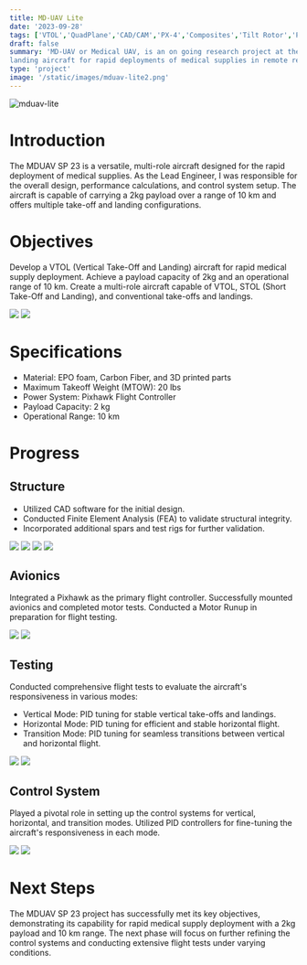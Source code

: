 ```yaml
---
title: MD-UAV Lite
date: '2023-09-28'
tags: ['VTOL','QuadPlane','CAD/CAM','PX-4','Composites','Tilt Rotor','PID','Additive Manufacturing']
draft: false
summary: 'MD-UAV or Medical UAV, is an on going research project at the University of Michigan with the aim to develop a Hybrid Vertical Take-off and 
landing aircraft for rapid deployments of medical supplies in remote regions.'
type: 'project'
image: '/static/images/mduav-lite2.png'
---
```

![mduav-lite](/static/images/project/mduav-lite/mduav-lite-main.jpeg)

# Introduction
The MDUAV SP 23 is a versatile, multi-role aircraft designed for the rapid deployment of medical supplies. As the Lead Engineer, I was responsible for the overall design, performance calculations, and control system setup. The aircraft is capable of carrying a 2kg payload over a range of 10 km and offers multiple take-off and landing configurations.

# Objectives
Develop a VTOL (Vertical Take-Off and Landing) aircraft for rapid medical supply deployment.
Achieve a payload capacity of 2kg and an operational range of 10 km.
Create a multi-role aircraft capable of VTOL, STOL (Short Take-Off and Landing), and conventional take-offs and landings.

<div className="flex flex-wrap justify-around">
  <img
    src="/static/images/project/mduav-lite/mduav-lite-11.PNG"
    className="m-2 w-full sm:w-1/2 md:w-1/3 lg:w-47_5"
  />
  <img
    src="/static/images/project/mduav-lite/mduav-lite-12.PNG"
    className="m-2 w-full sm:w-1/2 md:w-1/3 lg:w-47_5"
  />
</div>

# Specifications
<ul>
 <li>Material: EPO foam, Carbon Fiber, and 3D printed parts</li>
 <li>Maximum Takeoff Weight (MTOW): 20 lbs</li>
 <li> Power System: Pixhawk Flight Controller</li>
 <li> Payload Capacity: 2 kg</li>
 <li> Operational Range: 10 km</li>
</ul>

# Progress
## Structure
<ul>
 <li>Utilized CAD software for the initial design.</li>
 <li>Conducted Finite Element Analysis (FEA) to validate structural integrity.</li>
 <li>Incorporated additional spars and test rigs for further validation.</li>
</ul>

<div className="flex flex-wrap justify-around">
  <img
    src="/static/images/project/mduav-lite/mduav-lite-9.jpeg"
    className="m-2 w-full sm:w-1/2 md:w-1/3 lg:w-47_5"
  />
  <img
    src="/static/images/project/mduav-lite/mduav-lite-10.jpeg"
    className="m-2 w-full sm:w-1/2 md:w-1/3 lg:w-47_5"
  />
  <img
    src="/static/images/project/mduav-lite/mduav-lite-5.jpeg"
    className="m-2 w-full sm:w-1/2 md:w-1/3 lg:w-47_5"
  />
  <img
    src="/static/images/project/mduav-lite/mduav-lite-6.jpeg"
    className="m-2 w-full sm:w-1/2 md:w-1/3 lg:w-47_5"
  />
</div>

## Avionics
Integrated a Pixhawk as the primary flight controller.
Successfully mounted avionics and completed motor tests.
Conducted a Motor Runup in preparation for flight testing.

<div className="flex flex-wrap justify-around">
  <img
    src="/static/images/project/mduav-lite/mduav-lite-1.jpeg"
    className="m-2 w-full sm:w-1/2 md:w-1/3 lg:w-47_5"
  />
  <img
    src="/static/images/project/mduav-lite/mduav-lite-2.jpeg"
    className="m-2 w-full sm:w-1/2 md:w-1/3 lg:w-47_5"
  />
</div>

## Testing
Conducted comprehensive flight tests to evaluate the aircraft's responsiveness in various modes:
<ul>
 <li>Vertical Mode: PID tuning for stable vertical take-offs and landings.</li>
 <li>Horizontal Mode: PID tuning for efficient and stable horizontal flight.</li>
 <li>Transition Mode: PID tuning for seamless transitions between vertical and horizontal flight.</li>
</ul>


<div className="flex flex-wrap justify-around">
  <img
    src="/static/images/project/mduav-lite/mduav-lite-7.jpeg"
    className="m-2 w-full sm:w-1/2 md:w-1/3 lg:w-47_5"
  />
  <img
    src="/static/images/project/mduav-lite/mduav-lite-8.jpeg"
    className="m-2 w-full sm:w-1/2 md:w-1/3 lg:w-47_5"
  />
</div>


## Control System
Played a pivotal role in setting up the control systems for vertical, horizontal, and transition modes.
Utilized PID controllers for fine-tuning the aircraft's responsiveness in each mode.

<div className="flex flex-wrap justify-around mb-4">
  <img
    src="/static/images/project/mduav-lite/mduav-lite-3.jpeg"
    className="m-2 w-full sm:w-1/2 md:w-1/3 lg:w-47_5"
  />
  <img
    src="/static/images/project/mduav-lite/mduav-lite-4.jpeg"
    className="m-2 w-full sm:w-1/2 md:w-1/3 lg:w-47_5"
  />
</div>


# Next Steps
The MDUAV SP 23 project has successfully met its key objectives, demonstrating its capability for rapid medical supply deployment with a 2kg payload and 10 km range. The next phase will focus on further refining the control systems and conducting extensive flight tests under varying conditions.
